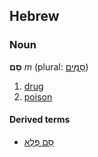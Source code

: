 ==Hebrew==
===Noun===
'''סַם''' ''m'' (plural: [[סַמִּים]])

# [[drug]]
# [[poison]]

====Derived terms====
*[[סם פלא|סַם פֶּלֶא]]